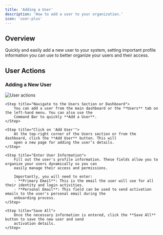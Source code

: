 ```yaml
---
title: 'Adding a User'
description: 'How to add a user to your organization.'
icon: 'user-plus'
---
```


## Overview
Quickly and easily add a new user to your system, setting important profile information you can use to better organize your users and their access.

## User Actions

### Adding a New User

<img
    src="/images/ShiftControl/Users/Add a user.png"
    alt="User actions"
/>

<Steps>

    <Step title="Navigate to the Users Section or Dashboard">
        You can add a user from the main dashboard or the **Users** tab on the left-hand menu. You can also use the
        Command Bar to quickly **Add a User**.
    </Step>

    <Step title="Click on 'Add User'">
        At the top-right corner of the Users section or from the dashboard, click the **Add User** button. This will
        open a new page for adding the user’s details.
    </Step>

    <Step title="Enter User Information">
        Fill out the user's profile information. These fields allow you to organize your users dynamically so you can
        easily manage their access and permissions.

        Importantly, you will need to enter:
        - **Primary Email**: This is the email the user will use for all their identity and login activities.
        - **Personal Email**: This field can be used to send activation emails to the user's personal email during the
        onboarding process.
    </Step>

    <Step title="Save All">
        Once the necessary information is entered, click the **Save All** button to save the new user and send
        activation details.
    </Step>

</Steps>
